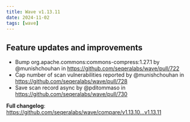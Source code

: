 ```yaml
---
title: Wave v1.13.11
date: 2024-11-02
tags: [wave]
---
```


## Feature updates and improvements

* Bump org.apache.commons:commons-compress:1.27.1 by @munishchouhan in https://github.com/seqeralabs/wave/pull/722
* Cap number of scan vulnerabilities reported by @munishchouhan in https://github.com/seqeralabs/wave/pull/728
* Save scan record async by @pditommaso in https://github.com/seqeralabs/wave/pull/730

**Full changelog**: https://github.com/seqeralabs/wave/compare/v1.13.10...v1.13.11
